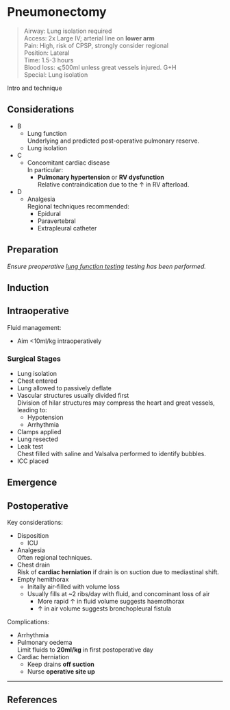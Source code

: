 # Pneumonectomy


>Airway: Lung isolation required <br>
>Access: 2x Large IV; arterial line on **lower arm** <br>
>Pain: High, risk of CPSP, strongly consider regional <br>
>Position: Lateral <br>
>Time: 1.5-3 hours <br>
>Blood loss: ⩽500ml unless great vessels injured. G+H <br>
>Special: Lung isolation <br>

Intro and technique

## Considerations

* B
	* Lung function  
	Underlying and predicted post-operative pulmonary reserve.
	* Lung isolation
* C
	* Concomitant cardiac disease  
	In particular:
		* **Pulmonary hypertension** or **RV dysfunction**  
		Relative contraindication due to the ↑ in RV afterload.
* D
	* Analgesia  
	Regional techniques recommended:
		* Epidural
		* Paravertebral
		* Extrapleural catheter

## Preparation

*Ensure preoperative [lung function testing](/anaesthesia/thoracics/thoracic-principles.md#lung) testing has been performed.*



## Induction

## Intraoperative

Fluid management:

* Aim <10ml/kg intraoperatively


### Surgical Stages

* Lung isolation
* Chest entered
* Lung allowed to passively deflate
* Vascular structures usually divided first  
Division of hilar structures may compress the heart and great vessels, leading to:
	* Hypotension
	* Arrhythmia
* Clamps applied  
* Lung resected
* Leak test  
Chest filled with saline and Valsalva performed to identify bubbles.
* ICC placed

## Emergence

## Postoperative

Key considerations:

* Disposition
	* ICU
* Analgesia  
Often regional techniques.
* Chest drain\
Risk of **cardiac herniation** if drain is on suction due to mediastinal shift.
* Empty hemithorax
	* Initally air-filled with volume loss
	* Usually fills at ~2 ribs/day with fluid, and concominant loss of air
		* More rapid ↑ in fluid volume suggests haemothorax
		* ↑ in air volume suggests bronchopleural fistula


Complications:

* Arrhythmia
* Pulmonary oedema  
Limit fluids to **20ml/kg** in first postoperative day
* Cardiac herniation
	* Keep drains **off suction**  
	* Nurse **operative site up**

---

## References

